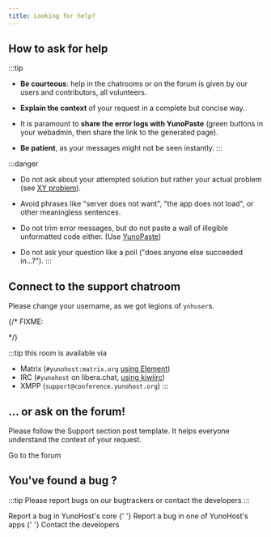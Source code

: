 ```yaml
---
title: Looking for help?
---
```



## How to ask for help

<Columns> 
  <Column className='text--left'>
  
:::tip
- **Be courteous**: help in the chatrooms or on the forum is given by our users and contributors, all volunteers.
- **Explain the context** of your request in a complete but concise way.
- It is paramount to **share the error logs with YunoPaste** (green buttons in your webadmin, then share the link to the generated page).
- **Be patient**, as your messages might not be seen instantly.
:::

  </Column>
  <Column className='text--left'>

:::danger
- Do not ask about your attempted solution but rather your actual problem (see [XY problem](https://xyproblem.info/)).
- Avoid phrases like "server does not want", "the app does not load", or other meaningless sentences.
- Do not trim error messages, but do not paste a wall of illegible unformatted code either. (Use [YunoPaste](https://paste.yunohost.org))
- Do not ask your question like a poll ("does anyone else succeeded in...?").
:::

  </Column>
</Columns>

## Connect to the support chatroom

Please change your username, as we got legions of `ynhuser`s.

{/* FIXME:
<!-- [center]
<iframe src="https://kiwiirc.com/nextclient/?settings=d7be8b3b102382f81da862419a65c9b1" style="width:100%;height:450px;border:0;display:block"></iframe>
[/center] --> */}

:::tip
this room is available via
- Matrix (`#yunohost:matrix.org` [using Element](https://riot.im/app/#/room/#yunohost:matrix.org?target=_blank))
- IRC (`#yunohost` on libera.chat, [using kiwiirc](https://web.libera.chat/#yunohost))
- XMPP (`support@conference.yunohost.org`)
:::

## ... or ask on the forum!

Please follow the Support section post template. It helps everyone understand the context of your request.

<div class="text--center">
<LinkButton url="https://forum.yunohost.org/?target=_blank&classes=btn,btn-lg,btn-success" color="green"><FAIcon icon='fa-comment'/> Go to the forum</LinkButton>
</div>

## You've found a bug ?

:::tip
Please report bugs on our bugtrackers or contact the developers
:::

<div class="text--center">
  <LinkButton url="https://github.com/yunohost/issues/issues?target=_blank&classes=btn,btn-lg,btn-warning" color="red"><FAIcon icon='fa-exclamation-circle'/> Report a bug in YunoHost's core</LinkButton>
  {' '}
  <LinkButton url="https://github.com/YunoHost-Apps?target=_blank&classes=btn,btn-lg,btn-warning" color="orange"><FAIcon icon='fa-exclamation-circle'/> Report a bug in one of YunoHost's apps</LinkButton>
  {' '}
  <LinkButton url="https://web.libera.chat/#yunohost-dev&classes=btn,btn-lg,btn-warning" color="lightblue"><FAIcon icon='fa-comment'/> Contact the developers</LinkButton>
</div>
